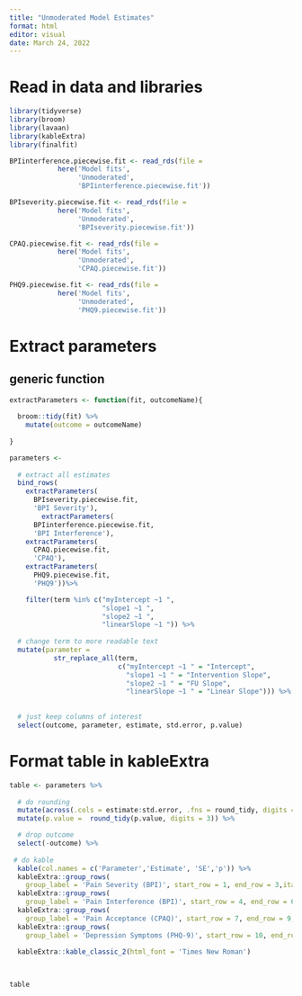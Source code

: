 ```yaml
---
title: "Unmoderated Model Estimates"
format: html
editor: visual
date: March 24, 2022
---
```


# Read in data and libraries

```r

library(tidyverse)
library(broom)
library(lavaan)
library(kableExtra)
library(finalfit)
```

```r


BPIinterference.piecewise.fit <- read_rds(file = 
            here('Model fits',
                 'Unmoderated',
                 'BPIinterference.piecewise.fit'))

BPIseverity.piecewise.fit <- read_rds(file = 
            here('Model fits',
                 'Unmoderated',
                 'BPIseverity.piecewise.fit'))

CPAQ.piecewise.fit <- read_rds(file = 
            here('Model fits',
                 'Unmoderated',
                 'CPAQ.piecewise.fit'))

PHQ9.piecewise.fit <- read_rds(file = 
            here('Model fits',
                 'Unmoderated',
                 'PHQ9.piecewise.fit'))

```

# Extract parameters

## generic function

```r

extractParameters <- function(fit, outcomeName){
  
  broom::tidy(fit) %>%
    mutate(outcome = outcomeName)
  
}

```

```r

parameters <- 
  
  # extract all estimates
  bind_rows(
    extractParameters(
      BPIseverity.piecewise.fit, 
      'BPI Severity'),
        extractParameters(
      BPIinterference.piecewise.fit, 
      'BPI Interference'),
    extractParameters(
      CPAQ.piecewise.fit, 
      'CPAQ'),
    extractParameters(
      PHQ9.piecewise.fit, 
      'PHQ9'))%>%

    filter(term %in% c("myIntercept ~1 ", 
                       "slope1 ~1 ",
                       "slope2 ~1 ",
                       "linearSlope ~1 ")) %>%
  
  # change term to more readable text
  mutate(parameter = 
           str_replace_all(term, 
                           c("myIntercept ~1 " = "Intercept",
                             "slope1 ~1 " = "Intervention Slope",
                             "slope2 ~1 " = "FU Slope",
                             "linearSlope ~1 " = "Linear Slope"))) %>%
         
  
  # just keep columns of interest
  select(outcome, parameter, estimate, std.error, p.value)

```

# Format table in kableExtra

```r
table <- parameters %>%
  
  # do rounding
  mutate(across(.cols = estimate:std.error, .fns = round_tidy, digits = 2)) %>%
  mutate(p.value =  round_tidy(p.value, digits = 3)) %>%

  # drop outcome
  select(-outcome) %>%
  
 # do kable
  kable(col.names = c('Parameter','Estimate', 'SE','p')) %>%
  kableExtra::group_rows(
    group_label = 'Pain Severity (BPI)', start_row = 1, end_row = 3,italic = TRUE, bold = FALSE) %>%
  kableExtra::group_rows(
    group_label = 'Pain Interference (BPI)', start_row = 4, end_row = 6,italic = TRUE, bold = FALSE) %>%
  kableExtra::group_rows(
    group_label = 'Pain Acceptance (CPAQ)', start_row = 7, end_row = 9,italic = TRUE, bold = FALSE) %>%
  kableExtra::group_rows(
    group_label = 'Depression Symptoms (PHQ-9)', start_row = 10, end_row = 12,italic = TRUE, bold = FALSE) %>%
  
  kableExtra::kable_classic_2(html_font = 'Times New Roman')
  


table 
```
